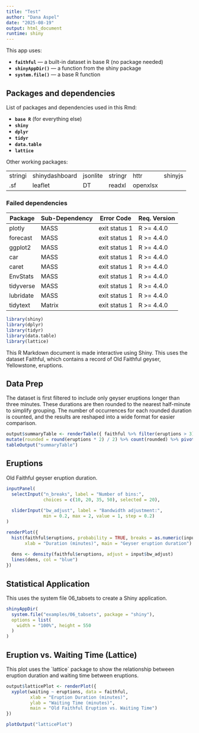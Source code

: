 ```yaml
---
title: "Test"
author: "Dana Aspel"
date: "2025-08-19"
output: html_document
runtime: shiny
---
```


This app uses:

-   **`faithful`** --- a built-in dataset in base R (no package needed)
-   **`shinyAppDir()`** --- a function from the shiny package
-   **`system.file()`** --- a base R function

## Packages and dependencies

List of packages and dependencies used in this Rmd:

-   **`base R`** (for everything else)
-   **`shiny`**
-   **`dplyr`**
-   **`tidyr`**
-   **`data.table`**
-   **`lattice`**

Other working packages:

|         |                |          |         |          |         |
|---------|----------------|----------|---------|----------|---------|
| stringi | shinydashboard | jsonlite | stringr | httr     | shinyjs |
| .sf     | leaflet        | DT       | readxl  | openxlsx |         |

### Failed dependencies

| Package   | Sub-Dependency | Error Code    | Req. Version |
|-----------|----------------|---------------|--------------|
| plotly    | MASS           | exit status 1 | R \>= 4.4.0  |
| forecast  | MASS           | exit status 1 | R \>= 4.4.0  |
| ggplot2   | MASS           | exit status 1 | R \>= 4.4.0  |
| car       | MASS           | exit status 1 | R \>= 4.4.0  |
| caret     | MASS           | exit status 1 | R \>= 4.4.0  |
| EnvStats  | MASS           | exit status 1 | R \>= 4.4.0  |
| tidyverse | MASS           | exit status 1 | R \>= 4.4.0  |
| lubridate | MASS           | exit status 1 | R \>= 4.4.0  |
| tidytext  | Matrix         | exit status 1 | R \>= 4.4.0  |

```r
library(shiny)
library(dplyr) 
library(tidyr) 
library(data.table)
library(lattice)
```

This R Markdown document is made interactive using Shiny. This uses the dataset Faithful, which contains a record of Old Faithful geyser, Yellowstone, eruptions.

## Data Prep

The dataset is first filtered to include only geyser eruptions longer than three minutes. These durations are then rounded to the nearest half-minute to simplify grouping. The number of occurrences for each rounded duration is counted, and the results are reshaped into a wide format for easier comparison.

```r

output$summaryTable <- renderTable({ faithful %>% filter(eruptions > 3) %>%
mutate(rounded = round(eruptions * 2) / 2) %>% count(rounded) %>% pivot_wider(names_from = rounded, values_from = n, values_fill = 0) %>% as.data.table() })
tableOutput("summaryTable")
```

## Eruptions

Old Faithful geyser eruption duration.

```r
inputPanel(
  selectInput("n_breaks", label = "Number of bins:",
              choices = c(10, 20, 35, 50), selected = 20),
  
  sliderInput("bw_adjust", label = "Bandwidth adjustment:",
              min = 0.2, max = 2, value = 1, step = 0.2)
)

renderPlot({
  hist(faithful$eruptions, probability = TRUE, breaks = as.numeric(input$n_breaks),
       xlab = "Duration (minutes)", main = "Geyser eruption duration")
  
  dens <- density(faithful$eruptions, adjust = input$bw_adjust)
  lines(dens, col = "blue")
})
```

## Statistical Application

This uses the system file 06_tabsets to create a Shiny application.

```r
shinyAppDir(
  system.file("examples/06_tabsets", package = "shiny"),
  options = list(
    width = "100%", height = 550
  )
)
```

## Eruption vs. Waiting Time (Lattice)

This plot uses the \`lattice\` package to show the relationship between eruption duration and waiting time between eruptions.

```r
output$latticePlot <- renderPlot({
  xyplot(waiting ~ eruptions, data = faithful,
         xlab = "Eruption Duration (minutes)",
         ylab = "Waiting Time (minutes)",
         main = "Old Faithful Eruption vs. Waiting Time")
})

plotOutput("latticePlot")
```

## 
